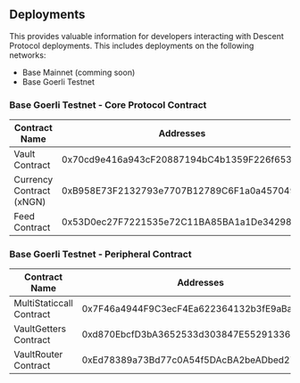 ## Deployments
This provides valuable information for developers interacting with Descent Protocol deployments. This includes deployments on the following networks: 

- Base Mainnet (comming soon)
- Base Goerli Testnet

### Base Goerli Testnet - Core Protocol Contract
| Contract Name            | Addresses                                  |
| ------------------------ | ------------------------------------------ |
| Vault Contract           | 0x70cd9e416a943cF20887194bC4b1359F226f6530 |
| Currency Contract (xNGN) | 0xB958E73F2132793e7707B12789C6F1a0a457049A |
| Feed Contract            | 0x53D0ec27F7221535e72C11BA85BA1a1De34298c5 |

### Base Goerli Testnet - Peripheral Contract
| Contract Name            | Addresses                                  |
| ------------------------ | ------------------------------------------ |
| MultiStaticcall Contract | 0x7F46a4944F9C3ecF4Ea622364132b3fE9aBa1015 |
| VaultGetters Contract    | 0xd870EbcfD3bA3652533d303847E55291336072e5 |
| VaultRouter Contract     | 0xEd78389a73Bd77c0A54f5DAcBA2beADbed27A9EC |
